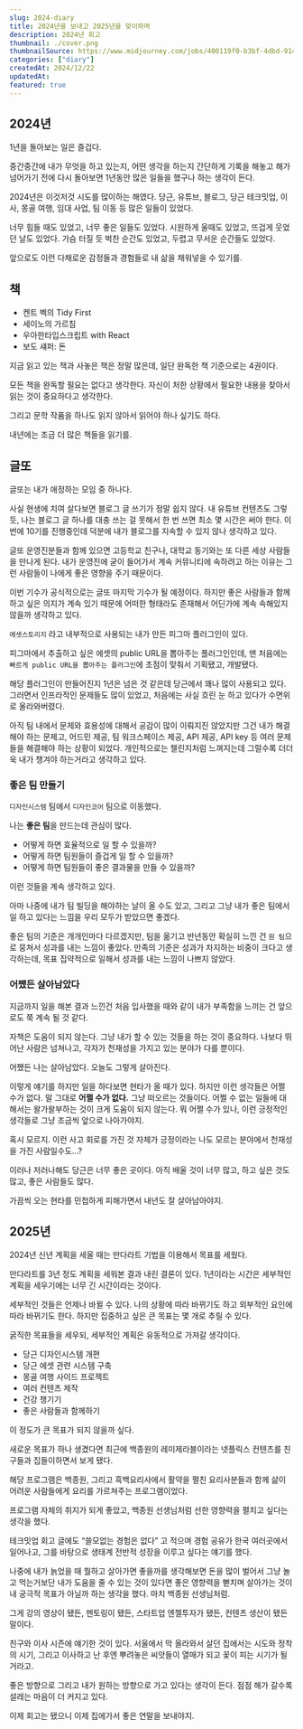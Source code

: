 ```yaml
---
slug: 2024-diary
title: 2024년을 보내고 2025년을 맞이하며
description: 2024년 회고
thumbnail: ./cover.png
thumbnailSource: https://www.midjourney.com/jobs/400119f0-b3bf-4dbd-914b-2bc07b9a3abb?index=0
categories: ["diary"]
createdAt: 2024/12/22
updatedAt:
featured: true
---
```



## 2024년

1년을 돌아보는 일은 즐겁다.

중간중간에 내가 무엇을 하고 있는지, 어떤 생각을 하는지 간단하게 기록을 해놓고
해가 넘어가기 전에 다시 돌아보면 1년동안 많은 일들을 했구나 하는 생각이 든다.

2024년은 이것저것 시도를 많이하는 해였다.
당근, 유튜브, 블로그, 당근 테크밋업, 이사, 몽골 여행, 임대 사업, 팀 이동 등 많은 일들이 있었다.

너무 힘들 때도 있었고, 너무 좋은 일들도 있었다. 시원하게 울때도 있었고, 뜨겁게 웃었던 날도 있었다.
가슴 터질 듯 벅찬 순간도 있었고, 두렵고 무서운 순간들도 있었다.

앞으로도 이런 다채로운 감정들과 경험들로 내 삶을 채워넣을 수 있기를.

## 책

- 켄트 벡의 Tidy First
- 세이노의 가르침
- 우아한타입스크립트 with React
- 보도 섀퍼: 돈

지금 읽고 있는 책과 사놓은 책은 정말 많은데, 일단 완독한 책 기준으로는 4권이다.

모든 책을 완독할 필요는 없다고 생각한다. 자신이 처한 상황에서 필요한 내용을 찾아서 읽는 것이 중요하다고 생각한다.

그리고 문학 작품을 하나도 읽지 않아서 읽어야 하나 싶기도 하다.

내년에는 조금 더 많은 책들을 읽기를.

## 글또

글또는 내가 애정하는 모임 중 하나다.

사실 현생에 치여 살다보면 블로그 글 쓰기가 정말 쉽지 않다.
내 유튜브 컨텐츠도 그렇듯, 나는 블로그 글 하나를 대충 쓰는 걸 못해서 한 번 쓰면 최소 몇 시간은 써야 한다.
이번에 10기를 진행중인데 덕분에 내가 블로그를 지속할 수 있지 않나 생각하고 있다.

글또 운영진분들과 함께 있으면 고등학교 친구나, 대학교 동기와는 또 다른 세상 사람들을 만나게 된다.
내가 운영진에 굳이 들어가서 계속 커뮤니티에 속하려고 하는 이유는 그런 사람들이 나에게 좋은 영향을 주기 때문이다.

이번 기수가 공식적으로는 글또 마지막 기수가 될 예정이다.
하지만 좋은 사람들과 함께하고 싶은 의지가 계속 있기 때문에 어떠한 형태라도 존재해서 어딘가에 계속 속해있지 않을까 생각하고 있다.

`에셋스토리지` 라고 내부적으로 사용되는 내가 만든 피그마 플러그인이 있다.

피그마에서 추출하고 싶은 에셋의 public URL을 뽑아주는 플러그인인데, 맨 처음에는 `빠르게 public URL을 뽑아주는 플러그인`에 초점이 맞춰서 기획됐고, 개발됐다.

해당 플러그인이 만들어진지 1년은 넘은 것 같은데 당근에서 꽤나 많이 사용되고 있다.
그러면서 인프라적인 문제들도 많이 있었고, 처음에는 사실 흐린 눈 하고 있다가 수면위로 올라와버렸다.

아직 팀 내에서 문제와 효용성에 대해서 공감이 많이 이뤄지진 않았지만 그건 내가 해결해야 하는 문제고,
어드민 제공, 팀 워크스페이스 제공, API 제공, API key 등 여러 문제들을 해결해야 하는 상황이 되었다.
개인적으로는 챌린지처럼 느껴지는데 그럴수록 더더욱 내가 챙겨야 하는거라고 생각하고 있다.

### 좋은 팀 만들기

`디자인시스템` 팀에서 `디자인코어` 팀으로 이동했다.

나는 **좋은 팀**을 만드는데 관심이 많다.

- 어떻게 하면 효율적으로 일 할 수 있을까?
- 어떻게 하면 팀원들이 즐겁게 일 할 수 있을까?
- 어떻게 하면 팀원들이 좋은 결과물을 만들 수 있을까?

이런 것들을 계속 생각하고 있다.

아마 나중에 내가 팀 빌딩을 해야하는 날이 올 수도 있고,
그리고 그냥 내가 좋은 팀에서 일 하고 있다는 느낌을 우리 모두가 받았으면 좋겠다.

좋은 팀의 기준은 개개인마다 다르겠지만, 팀을 옮기고 반년동안 확실히 느낀 건 `원 팀`으로 뭉쳐서 성과를 내는 느낌이 좋았다.
만족의 기준은 성과가 차지하는 비중이 크다고 생각하는데, 목표 집약적으로 일해서 성과를 내는 느낌이 나쁘지 않았다.

### 어쨌든 살아남았다

지금까지 일을 해본 결과 느낀건 처음 입사했을 때와 같이 내가 부족함을 느끼는 건 앞으로도 쭉 계속 될 것 같다.

자책은 도움이 되지 않는다. 그냥 내가 할 수 있는 것들을 하는 것이 중요하다.
나보다 뛰어난 사람은 넘쳐나고, 각자가 천재성을 가지고 있는 분야가 다를 뿐이다.

어쨌든 나는 살아남았다. 오늘도 그렇게 살아진다.

이렇게 얘기를 하지만 일을 하다보면 현타가 올 때가 있다.
하지만 이런 생각들은 어쩔 수가 없다. 말 그대로 **어쩔 수가 없다.** 그냥 떠오르는 것들이다.
어쩔 수 없는 일들에 대해서는 왈가왈부하는 것이 크게 도움이 되지 않는다.
뭐 어쩔 수가 있나, 이런 긍정적인 생각들로 그냥 조금씩 앞으로 나아가야지.

혹시 모르지. 이런 사고 회로를 가진 것 자체가 긍정이라는 나도 모르는 분야에서 천재성을 가진 사람일수도...?

이러나 저러나해도 당근은 너무 좋은 곳이다.
아직 배울 것이 너무 많고, 하고 싶은 것도 많고, 좋은 사람들도 많다.

가끔씩 오는 현타를 민첩하게 피해가면서 내년도 잘 살아남아야지.

## 2025년

2024년 신년 계획을 세울 때는 만다라트 기법을 이용해서 목표를 세웠다.

만다라트를 3년 정도 계획을 세워본 결과 내린 결론이 있다.
1년이라는 시간은 세부적인 계획을 세우기에는 너무 긴 시간이라는 것이다.

세부적인 것들은 언제나 바뀔 수 있다. 나의 상황에 따라 바뀌기도 하고 외부적인 요인에 따라 바뀌기도 한다.
하지만 집중하고 싶은 큰 목표는 몇 개로 추릴 수 있다.

굵직한 목표들을 세우되, 세부적인 계획은 유동적으로 가져갈 생각이다.

- 당근 디자인시스템 개편
- 당근 에셋 관련 시스템 구축
- 몽골 여행 사이드 프로젝트
- 여러 컨텐츠 제작
- 건강 챙기기
- 좋은 사람들과 함께하기

이 정도가 큰 목표가 되지 않을까 싶다.

새로운 목표가 하나 생겼다면
최근에 백종원의 레미제라블이라는 넷플릭스 컨텐츠를 친구들과 집들이하면서 보게 됐다.

해당 프로그램은 백종원, 그리고 흑백요리사에서 활약을 펼친 요리사분들과 함께 삶이 어려운 사람들에게 요리를 가르쳐주는 프로그램이었다.

프로그램 자체의 취지가 되게 좋았고, 백종원 선생님처럼 선한 영향력을 펼치고 싶다는 생각을 했다.

테크밋업 회고 글에도 “쓸모없는 경험은 없다” 고 적으며 경험 공유가 한국 여러곳에서 일어나고, 그를 바탕으로 생태계 전반적 성장을 이루고 싶다는 얘기를 했다.

나중에 내가 늙었을 때 뭘하고 살아가면 좋을까를 생각해보면 돈을 많이 벌어서 그냥 놀고 먹는거보단
내가 도움을 줄 수 있는 것이 있다면 좋은 영향력을 뻗치며 살아가는 것이 내 궁극적 목표가 아닐까 하는 생각을 했다.
마치 백종원 선생님처럼.

그게 강의 영상이 됐든, 멘토링이 됐든, 스타트업 엔젤투자가 됐든, 컨텐츠 생산이 됐든말이다.

친구와 이사 시즌에 얘기한 것이 있다.
서울에서 막 올라와서 살던 집에서는 시도와 정착의 시기,
그리고 이사하고 난 후엔 뿌려놓은 씨앗들이 열매가 되고 꽃이 피는 시기가 될거라고.

좋은 방향으로 그리고 내가 원하는 방향으로 가고 있다는 생각이 든다.
점점 해가 갈수록 설레는 마음이 더 커지고 있다.

이제 회고는 됐으니 이제 집에가서 좋은 연말을 보내야지.


